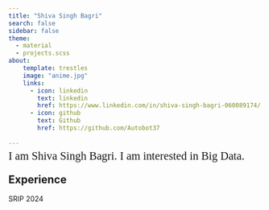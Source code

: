 ```yaml
---
title: "Shiva Singh Bagri"
search: false
sidebar: false
theme:
  - material
  - projects.scss
about:
    template: trestles
    image: "anime.jpg"
    links:
      - icon: linkedin
        text: linkedin
        href: https://www.linkedin.com/in/shiva-singh-bagri-060089174/
      - icon: github
        text: Github
        href: https://github.com/Autobot37
            
--- 
```

<div class="gradient-text">
  <span style="font-size: 1.4rem; line-height: 0.4; font-family:Sans Serif;">
    I am Shiva Singh Bagri.
    I am interested in Big Data.
  </span>
</div>

## Experience

SRIP 2024 


